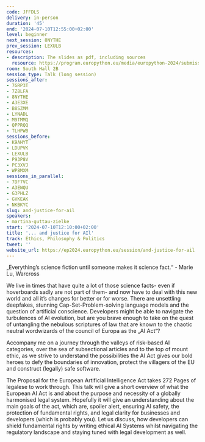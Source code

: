 ```yaml
---
code: JFFDLS
delivery: in-person
duration: '45'
end: '2024-07-10T12:55:00+02:00'
level: beginner
next_session: 8NYTHE
prev_session: LEXULB
resources:
- description: The slides as pdf, including sources
  resource: https://program.europython.eu/media/europython-2024/submissions/JFFDLS/resources/..._and_justice_for_AIl_8s1VemF.pdf
room: South Hall 2B
session_type: Talk (long session)
sessions_after:
- 7GRP3T
- 7Z8LFA
- 8NYTHE
- A3E3XE
- B8SZMM
- LYNADL
- M9TMMQ
- QPPRQQ
- TLHPWB
sessions_before:
- K9AHYT
- LDUPVK
- LEXULB
- P93P8V
- PC3XVJ
- WP8MXM
sessions_in_parallel:
- 7DF7VC
- A3EWQU
- G3PHLZ
- GVKEAK
- NKBKYC
slug: and-justice-for-ail
speakers:
- martina-guttau-zielke
start: '2024-07-10T12:10:00+02:00'
title: '... and justice for AIl'
track: Ethics, Philosophy & Politics
tweet: ''
website_url: https://ep2024.europython.eu/session/and-justice-for-ail
---
```


„Everything’s science fiction until someone makes it science fact.“ - Marie Lu, Warcross

We live in times that have quite a lot of those science facts- even if hoverboards sadly are not part of them- and now have to deal with this new world and all it’s changes for better or for worse.
There are unsettling deepfakes, stunning Cap-Set-Problem-solving language models and the question of artificial conscience. Developers might be able to navigate the turbulences of AI evolution, but are you brave enough to take on the quest of untangling the nebulous scriptures of law that are known to the chaotic neutral wordwizards of the council of Europa as the „AI Act“?

Accompany me on a journey through the valleys of risk-based AI categories, over the sea of subsectional articles and to the top of mount ethic, as we strive to understand the possibilities the AI Act gives our bold heroes to defy the boundaries of innovation, protect the villagers of the EU and construct (legally) safe software.

The Proposal for the European Artificial Intelligence Act takes 272 Pages of legalese to work through.
This talk will give a short overview of what the European AI Act is and about the purpose and necessity of a globally harmonised legal system.
Hopefully it will give an understanding about the main goals of the act, which are, spoiler alert, ensuring AI safety, the protection of fundamental rights, and legal clarity for businesses and developers (which is probably you).
Let us discuss, how developers can shield fundamental rights by writing ethical AI Systems whilst navigating the regulatory landscape and staying tuned with legal development as well.
